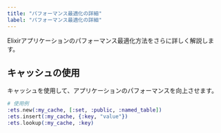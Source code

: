 ```yaml
---
title: "パフォーマンス最適化の詳細"
label: "パフォーマンス最適化の詳細"
---
```


Elixirアプリケーションのパフォーマンス最適化方法をさらに詳しく解説します。

## キャッシュの使用

キャッシュを使用して、アプリケーションのパフォーマンスを向上させます。

```elixir
# 使用例
:ets.new(:my_cache, [:set, :public, :named_table])
:ets.insert(:my_cache, {:key, "value"})
:ets.lookup(:my_cache, :key)
```
